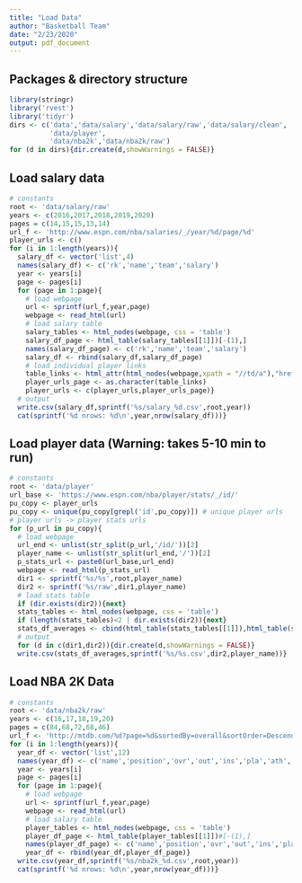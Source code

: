 ```yaml
---
title: "Load Data"
author: "Basketball Team"
date: "2/23/2020"
output: pdf_document
---
```


## Packages & directory structure
```r
library(stringr)
library('rvest')
library('tidyr')
dirs <- c('data','data/salary','data/salary/raw','data/salary/clean',
          'data/player',
          'data/nba2k','data/nba2k/raw')
for (d in dirs){dir.create(d,showWarnings = FALSE)}
```

## Load salary data
```r
# constants
root <- 'data/salary/raw'
years <- c(2016,2017,2018,2019,2020)
pages = c(14,15,15,13,14)
url_f <- 'http://www.espn.com/nba/salaries/_/year/%d/page/%d'
player_urls <- c()
for (i in 1:length(years)){
  salary_df <- vector('list',4)
  names(salary_df) <- c('rk','name','team','salary')
  year <- years[i]
  page <- pages[i]
  for (page in 1:page){
    # load webpage 
    url <- sprintf(url_f,year,page)
    webpage <- read_html(url)
    # load salary table
    salary_tables <- html_nodes(webpage, css = 'table')
    salary_df_page <- html_table(salary_tables[[1]])[-(1),]
    names(salary_df_page) <- c('rk','name','team','salary')
    salary_df <- rbind(salary_df,salary_df_page)
    # load individual player links
    table_links <- html_attr(html_nodes(webpage,xpath = "//td/a"),"href")
    player_urls_page <- as.character(table_links)
    player_urls <- c(player_urls,player_urls_page)}
  # output
  write.csv(salary_df,sprintf('%s/salary_%d.csv',root,year))
  cat(sprintf('%d nrows: %d\n',year,nrow(salary_df)))}
```

## Load player data (Warning: takes 5-10 min to run)
```r
# constants
root <- 'data/player'
url_base <- 'https://www.espn.com/nba/player/stats/_/id/'
pu_copy <- player_urls
pu_copy <- unique(pu_copy[grepl('id',pu_copy)]) # unique player urls
# player urls -> player stats urls
for (p_url in pu_copy){
  # load webpage 
  url_end <- unlist(str_split(p_url,'/id/'))[2]
  player_name <- unlist(str_split(url_end,'/'))[2]
  p_stats_url <- paste0(url_base,url_end)
  webpage <- read_html(p_stats_url)
  dir1 <- sprintf('%s/%s',root,player_name)
  dir2 <- sprintf('%s/raw',dir1,player_name)
  # load stats table
  if (dir.exists(dir2)){next}
  stats_tables <- html_nodes(webpage, css = 'table')
  if (length(stats_tables)<2 | dir.exists(dir2)){next}
  stats_df_averages <- cbind(html_table(stats_tables[[1]]),html_table(stats_tables[[2]]))
  # output
  for (d in c(dir1,dir2)){dir.create(d,showWarnings = FALSE)}
  write.csv(stats_df_averages,sprintf('%s/%s.csv',dir2,player_name))}
```

## Load NBA 2K Data
```r
# constants
root <- 'data/nba2k/raw'
years <- c(16,17,18,19,20)
pages = c(84,68,72,68,46)
url_f <- 'http://mtdb.com/%d?page=%d&sortedBy=overall&sortOrder=Descending&'
for (i in 1:length(years)){
  year_df <- vector('list',12)
  names(year_df) <- c('name','position','ovr','out','ins','pla','ath','def','reb','xbox','ps4','pc')
  year <- years[i]
  page <- pages[i]
  for (page in 1:page){
    # load webpage 
    url <- sprintf(url_f,year,page)
    webpage <- read_html(url)
    # load salary table
    player_tables <- html_nodes(webpage, css = 'table')
    player_df_page <- html_table(player_tables[[1]])#[-(1),]
    names(player_df_page) <- c('name','position','ovr','out','ins','pla','ath','def','reb','xbox','ps4','pc')
    year_df <- rbind(year_df,player_df_page)}
  write.csv(year_df,sprintf('%s/nba2k_%d.csv',root,year))
  cat(sprintf('%d nrows: %d\n',year,nrow(year_df)))}
```